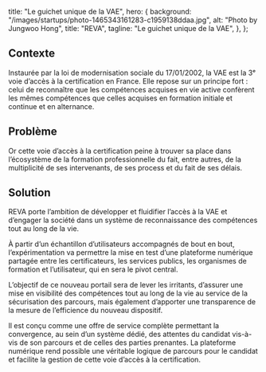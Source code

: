 
  title: "Le guichet unique de la VAE",
  hero: {
    background: "/images/startups/photo-1465343161283-c1959138ddaa.jpg",
    alt: "Photo by Jungwoo Hong",
    title: "REVA",
    tagline: "Le guichet unique de la VAE",
  },
};

<LayoutArticle meta={meta} startup="reva">

<!-- start content -->

## Contexte

Instaurée par la loi de modernisation sociale du 17/01/2002, la VAE est la 3ᵉ voie d’accès à la certification en France. Elle repose sur un principe fort : celui de reconnaître que les compétences acquises en vie active confèrent les mêmes compétences que celles acquises en formation initiale et continue et en alternance.

## Problème

 Or cette voie d’accès à la certification peine à trouver sa place dans l’écosystème de la formation professionnelle du fait, entre autres, de la multiplicité de ses intervenants, de ses process et du fait de ses délais.

## Solution

REVA porte l’ambition de développer et fluidifier l’accès à la VAE et d’engager la société dans un système de reconnaissance des compétences tout au long de la vie.

À partir d’un échantillon d’utilisateurs accompagnés de bout en bout, l’expérimentation va permettre la mise en test d’une plateforme numérique partagée entre les certificateurs, les services publics, les organismes de formation et l’utilisateur, qui en sera le pivot central.

L’objectif de ce nouveau portail sera de lever les irritants, d’assurer une mise en visibilité des compétences tout au long de la vie au service de la sécurisation des parcours, mais également d’apporter une transparence de la mesure de l’efficience du nouveau dispositif.

Il est conçu comme une offre de service complète permettant la convergence, au sein d’un système dédié, des attentes du candidat vis-à-vis de son parcours et de celles des parties prenantes. La plateforme numérique rend possible une véritable logique de parcours pour le candidat et facilite la gestion de cette voie d’accès à la certification.

<!-- end content -->

</LayoutArticle>
